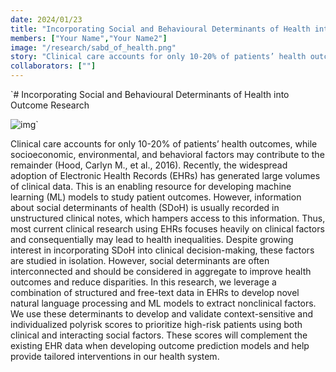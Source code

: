 ```yaml
---
date: 2024/01/23
title: "Incorporating Social and Behavioural Determinants of Health into Outcome Research"
members: ["Your Name","Your Name2"]
image: "/research/sabd_of_health.png"
story: "Clinical care accounts for only 10-20% of patients’ health outcomes, while socioeconomic, environmental, and behavioral factors may contribute to the remainder (Hood, Carlyn M., et al., 2016). Recently, the widespread adoption of Electronic Health Records (EHRs) has generated large volumes of clinical data. This is an enabling resource for developing machine learning (ML) models to study patient outcomes. However, information about social determinants of health (SDoH) is usually recorded in unstructured clinical notes, which hampers access to this information. Thus, most current clinical research using EHRs focuses heavily on clinical factors and consequentially may lead to health inequalities. Despite growing interest in incorporating SDoH into clinical decision-making, these factors are studied in isolation. However, social determinants are often interconnected and should be considered in aggregate to improve health outcomes and reduce disparities. In this research, we leverage a combination of structured and free-text data in EHRs to develop novel natural language processing and ML models to extract nonclinical factors. We use these determinants to develop and validate context-sensitive and individualized polyrisk scores to prioritize high-risk patients using both clinical and interacting social factors. These scores will complement the existing EHR data when developing outcome prediction models and help provide tailored interventions in our health system."
collaborators: [""]
---
```


`# Incorporating Social and Behavioural Determinants of Health into Outcome Research

![img](https://www.hivelab-uoft.ca/images/research/sbdoh.png)`

Clinical care accounts for only 10-20% of patients’ health outcomes, while socioeconomic, environmental, and behavioral factors may contribute to the remainder (Hood, Carlyn M., et al., 2016). Recently, the widespread adoption of Electronic Health Records (EHRs) has generated large volumes of clinical data. This is an enabling resource for developing machine learning (ML) models to study patient outcomes. However, information about social determinants of health (SDoH) is usually recorded in unstructured clinical notes, which hampers access to this information. Thus, most current clinical research using EHRs focuses heavily on clinical factors and consequentially may lead to health inequalities. Despite growing interest in incorporating SDoH into clinical decision-making, these factors are studied in isolation. However, social determinants are often interconnected and should be considered in aggregate to improve health outcomes and reduce disparities. In this research, we leverage a combination of structured and free-text data in EHRs to develop novel natural language processing and ML models to extract nonclinical factors. We use these determinants to develop and validate context-sensitive and individualized polyrisk scores to prioritize high-risk patients using both clinical and interacting social factors. These scores will complement the existing EHR data when developing outcome prediction models and help provide tailored interventions in our health system.